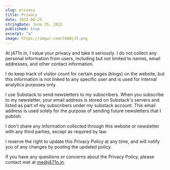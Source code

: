 ```yaml
---
slug: privacy
title: Privacy
date: 2022-06-25
stringDate: June 25, 2022
published: true
excerpt: "a"
image: https://imgur.com/C6GBjJt.png
---
```


At j471n.in, I value your privacy and take it seriously. I do not collect any personal information from users, including but not limited to names, email addresses, and other contact information.

I do keep track of visitor count for certain pages (blogs) on the website, but this information is not linked to any specific user and is used for internal analytics purposes only.

I use Substack to send newsletters to my subscribers. When you subscribe to my newsletter, your email address is stored on Substack's servers and listed as part of my subscribers under my substack account. This email address is used solely for the purpose of sending future newsletters that I publish.

I don't share any information collected through this website or newsletter with any third parties, except as required by law.

I reserve the right to update this Privacy Policy at any time, and will notify you of any changes by posting the updated policy.

If you have any questions or concerns about the Privacy Policy, please contact met at me@j471n.in.